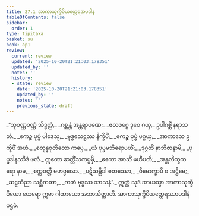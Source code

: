 ```yaml
---
title: 27.1 အာကာသုက္ခိပိယတ္ထေရအပဒါန
tableOfContents: false
sidebar:
  order: 1
type: tipitaka
basket: su
book: ap1
review:
  current: review
  updated: '2025-10-20T21:21:03.178351'
  updated_by: ''
  notes: ''
  history:
  - state: review
    date: '2025-10-20T21:21:03.178351'
    updated_by: ''
    notes: ''
    previous_state: draft
---
```



<DynamicBreadcrumb />


<ReviewStatus review={frontmatter.review} showDetails={true} />

<HypothesisAnnotation frontmatter={frontmatter} />

<Division number="1" book="ap1" e="ch" v="20" p="260">

<Paragraph number="3158" type="verses" book="ap1">
_“သုဝဏ္ဏဝဏ္ဏံ သိဒ္ဓတ္ထံ,_  
_ဂစ္ဆန္တံ အန္တရာပဏေ;_  
_ဇလဇဂ္ဂေ ဒုဝေ ဂယှ,_  
ဥပါဂစ္ဆိံ နရာသဘံ._  

</Paragraph>

</Division>
<Division number="2" book="ap1" e="ch" v="20" p="260">

<Paragraph number="3159" type="verses" book="ap1">
_ဧကဉ္စ ပုပ္ဖံ ပါဒေသု,_  
_ဗုဒ္ဓသေဋ္ဌဿ နိက္ခိပိံ;_  
_ဧကဉ္စ ပုပ္ဖံ ပဂ္ဂယှ,_  
_အာကာသေ ဥက္ခိပိံ အဟံ._  

</Paragraph>

</Division>
<Division number="3" book="ap1" e="ch" v="20" p="260">

<Paragraph number="3160" type="verses" book="ap1">
_စတုန္နဝုတိတော ကပ္ပေ,_  
_ယံ ပုပ္ဖမဘိရောပယိံ;_  
_ဒုဂ္ဂတိံ နာဘိဇာနာမိ,_  
_ပုပ္ဖဒါနဿိဒံ ဖလံ._  

</Paragraph>

</Division>
<Division number="4" book="ap1" e="ch" v="20" p="260">

<Paragraph number="3161" type="verses" book="ap1">
ဣတော ဆတ္တိံသကပ္ပမှိ,_  
_ဧကော အာသိံ မဟီပတိ;_  
_အန္တလိက္ခကရော နာမ,_  
_စက္ကဝတ္တီ မဟဗ္ဗလော._  

</Paragraph>

</Division>
<Division number="5" book="ap1" e="ch" v="20" p="260">

<Paragraph number="3162" type="verses" book="ap1">
_ပဋိသမ္ဘိဒါ စတဿော,_  
_ဝိမောက္ခာပိ စ အဋ္ဌိမေ;_  
_ဆဠဘိညာ သစ္ဆိကတာ,_  
_ကတံ ဗုဒ္ဓဿ သာသနံ”._  

</Paragraph>

<Paragraph number="3163" book="ap1">
ဣတ္ထံ သုဒံ အာယသ္မာ အာကာသုက္ခိပိယော ထေရော ဣမာ ဂါထာယော အဘာသိတ္ထာတိ.

</Paragraph>
</Division>

<Paragraph number="3164" type="center" book="ap1">
အာကာသုက္ခိပိယတ္ထေရဿာပဒါနံ ပဌမံ.
</Paragraph>